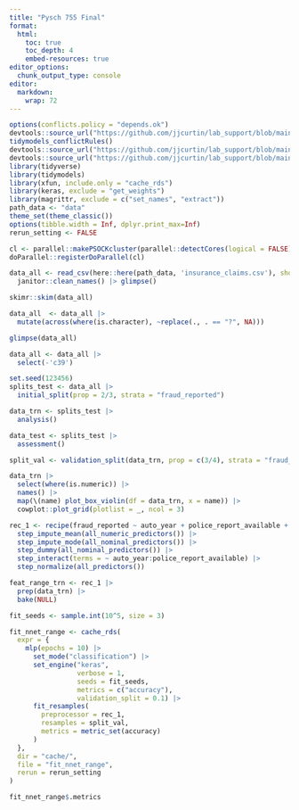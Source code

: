 ```yaml
---
title: "Pysch 755 Final"
format: 
  html:
    toc: true 
    toc_depth: 4
    embed-resources: true
editor_options: 
  chunk_output_type: console
editor: 
  markdown: 
    wrap: 72
---
```


```r
options(conflicts.policy = "depends.ok")
devtools::source_url("https://github.com/jjcurtin/lab_support/blob/main/fun_ml.R?raw=true")
tidymodels_conflictRules()
devtools::source_url("https://github.com/jjcurtin/lab_support/blob/main/fun_plots.R?raw=true")
devtools::source_url("https://github.com/jjcurtin/lab_support/blob/main/fun_eda.R?raw=true")
library(tidyverse) 
library(tidymodels)
library(xfun, include.only = "cache_rds")
library(keras, exclude = "get_weights")
library(magrittr, exclude = c("set_names", "extract"))
path_data <- "data"
theme_set(theme_classic())
options(tibble.width = Inf, dplyr.print_max=Inf)
rerun_setting <- FALSE

cl <- parallel::makePSOCKcluster(parallel::detectCores(logical = FALSE))
doParallel::registerDoParallel(cl)
```

```r
data_all <- read_csv(here::here(path_data, 'insurance_claims.csv'), show_col_types = FALSE) |> 
  janitor::clean_names() |> glimpse()
```

```r
skimr::skim(data_all)
```

```r
data_all  <- data_all |>
  mutate(across(where(is.character), ~replace(., . == "?", NA)))

glimpse(data_all)
```


```r
data_all <- data_all |> 
  select(-'c39')
```

```r
set.seed(123456)
splits_test <- data_all |> 
  initial_split(prop = 2/3, strata = "fraud_reported")

data_trn <- splits_test |> 
  analysis()

data_test <- splits_test |> 
  assessment()

split_val <- validation_split(data_trn, prop = c(3/4), strata = "fraud_reported")
```

```r
data_trn |>
  select(where(is.numeric)) |> 
  names() |> 
  map(\(name) plot_box_violin(df = data_trn, x = name)) |> 
  cowplot::plot_grid(plotlist = _, ncol = 3)
```

```r
rec_1 <- recipe(fraud_reported ~ auto_year + police_report_available + auto_model + auto_make, data = data_trn) |> 
  step_impute_mean(all_numeric_predictors()) |> 
  step_impute_mode(all_nominal_predictors()) |> 
  step_dummy(all_nominal_predictors()) |> 
  step_interact(terms = ~ auto_year:police_report_available) |> 
  step_normalize(all_predictors())

feat_range_trn <- rec_1 |> 
  prep(data_trn) |> 
  bake(NULL)
```


```r
fit_seeds <- sample.int(10^5, size = 3)

fit_nnet_range <- cache_rds(
  expr = {
    mlp(epochs = 10) |> 
      set_mode("classification") |> 
      set_engine("keras", 
                 verbose = 1, 
                 seeds = fit_seeds, 
                 metrics = c("accuracy"),
                 validation_split = 0.1) |> 
      fit_resamples(
        preprocessor = rec_1,         
        resamples = split_val,        
        metrics = metric_set(accuracy)
      )
  }, 
  dir = "cache/",
  file = "fit_nnet_range",
  rerun = rerun_setting
)

fit_nnet_range$.metrics
```



